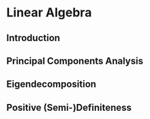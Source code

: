 # Linear Algebra {#lin-alg}

## Introduction

## Principal Components Analysis

## Eigendecomposition

## Positive (Semi-)Definiteness

